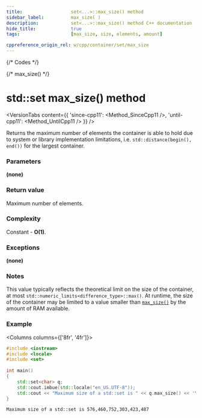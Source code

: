 ```yaml
---
title:					set<...>::max_size() method
sidebar_label:			max_size( )
description:			set<...>::max_size() method C++ documentation
hide_title:				true
tags:					[max_size, size, elements, amount]

cppreference_origin_rel: w/cpp/container/set/max_size
---
```



{/* Codes */}


{/* max_size() */}

# std::set max_size() method

<VersionTabs content={{
    'since-cpp11': <Method_SinceCpp11 />,
    'until-cpp11': <Method_UntilCpp11 />
    }} />


Returns the maximum number of elements the container is able to hold due to system or library implementation limitations, i.e. `std::distance(begin(), end())` for the largest container.

### Parameters

**(none)**

### Return value

Maximum number of elements.

### Complexity

Constant - **O(1)**.

### Exceptions

**(none)**

### Notes

This value typically reflects the theoretical limit on the size of the container, at most `std::numeric_limits<difference_type>::max()`.
At runtime, the size of the container may be limited to a value smaller than [`max_size()`](#) by the amount of RAM available.

### Example

<Columns columns={['8fr', '4fr']}>
<div>

```cpp title='Main.cpp' showLineNumbers
#include <iostream>
#include <locale>
#include <set>
 
int main()
{
    std::set<char> q;
    std::cout.imbue(std::locale("en_US.UTF-8"));    
    std::cout << "Maximum size of a std::set is " << q.max_size() << '\n';
}
```

</div>
<div>

```plaintext title="Possible output"
Maximum size of a std::set is 576,460,752,303,423,487
```

</div>
</Columns>

